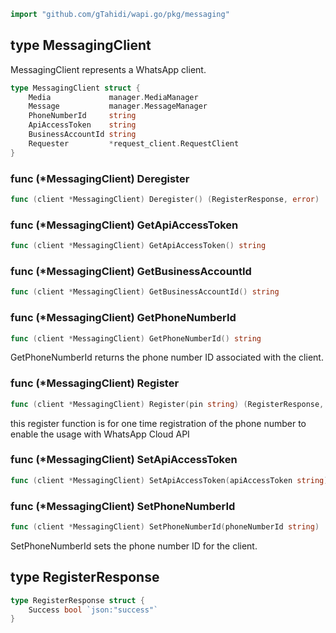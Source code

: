 ```go
import "github.com/gTahidi/wapi.go/pkg/messaging"
```



<a name="MessagingClient"></a>
## type MessagingClient

MessagingClient represents a WhatsApp client.

```go
type MessagingClient struct {
    Media             manager.MediaManager
    Message           manager.MessageManager
    PhoneNumberId     string
    ApiAccessToken    string
    BusinessAccountId string
    Requester         *request_client.RequestClient
}
```

<a name="MessagingClient.Deregister"></a>
### func \(\*MessagingClient\) Deregister

```go
func (client *MessagingClient) Deregister() (RegisterResponse, error)
```



<a name="MessagingClient.GetApiAccessToken"></a>
### func \(\*MessagingClient\) GetApiAccessToken

```go
func (client *MessagingClient) GetApiAccessToken() string
```



<a name="MessagingClient.GetBusinessAccountId"></a>
### func \(\*MessagingClient\) GetBusinessAccountId

```go
func (client *MessagingClient) GetBusinessAccountId() string
```



<a name="MessagingClient.GetPhoneNumberId"></a>
### func \(\*MessagingClient\) GetPhoneNumberId

```go
func (client *MessagingClient) GetPhoneNumberId() string
```

GetPhoneNumberId returns the phone number ID associated with the client.

<a name="MessagingClient.Register"></a>
### func \(\*MessagingClient\) Register

```go
func (client *MessagingClient) Register(pin string) (RegisterResponse, error)
```

this register function is for one time registration of the phone number to enable the usage with WhatsApp Cloud API

<a name="MessagingClient.SetApiAccessToken"></a>
### func \(\*MessagingClient\) SetApiAccessToken

```go
func (client *MessagingClient) SetApiAccessToken(apiAccessToken string)
```



<a name="MessagingClient.SetPhoneNumberId"></a>
### func \(\*MessagingClient\) SetPhoneNumberId

```go
func (client *MessagingClient) SetPhoneNumberId(phoneNumberId string)
```

SetPhoneNumberId sets the phone number ID for the client.

<a name="RegisterResponse"></a>
## type RegisterResponse



```go
type RegisterResponse struct {
    Success bool `json:"success"`
}
```

